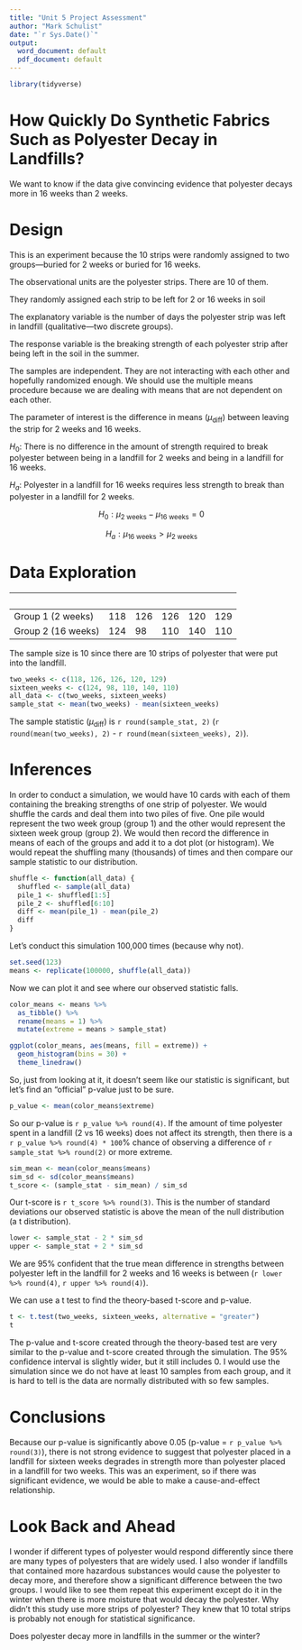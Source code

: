 ```yaml
---
title: "Unit 5 Project Assessment"
author: "Mark Schulist"
date: "`r Sys.Date()`"
output:
  word_document: default
  pdf_document: default
---
```


```r
library(tidyverse)
```


# How Quickly Do Synthetic Fabrics Such as Polyester Decay in Landfills?

We want to know if the data give convincing evidence that polyester decays more in 16 weeks than 2 weeks. 

# Design

This is an experiment because the 10 strips were randomly assigned to two groups---buried for 2 weeks or buried for 16 weeks. 

The observational units are the polyester strips. There are 10 of them. 

They randomly assigned each strip to be left for 2 or 16 weeks in soil

The explanatory variable is the number of days the polyester strip was left in landfill (qualitative---two discrete groups).

The response variable is the breaking strength of each polyester strip after being left in the soil in the summer. 

The samples are independent. They are not interacting with each other and hopefully randomized enough. We should use the multiple means procedure because we are dealing with means that are not dependent on each other. 

The parameter of interest is the difference in means ($\mu_{\text{diff}}$) between leaving the strip for 2 weeks and 16 weeks. 

$H_0$: There is no difference in the amount of strength required to break polyester between being in a landfill for 2 weeks and being in a landfill for 16 weeks. 

$H_a$: Polyester in a landfill for 16 weeks requires less strength to break than polyester in a landfill for 2 weeks. 

$$
H_0: \mu_{2\text{ weeks}} - \mu_{16\text{ weeks}} = 0
$$

$$
H_a: \mu_{16\text{ weeks}} > \mu_{2\text{ weeks}}
$$

# Data Exploration

| &nbsp;             | &nbsp; | &nbsp; | &nbsp; | &nbsp; |  &nbsp; |
|--------------------|-----|-----|-----|-----|-----|
|  Group 1 (2 weeks) | 118 | 126 | 126 | 120 | 129 |
| Group 2 (16 weeks) | 124 |  98 | 110 | 140 | 110 |

The sample size is 10 since there are 10 strips of polyester that were put into the landfill. 


```r
two_weeks <- c(118, 126, 126, 120, 129)
sixteen_weeks <- c(124, 98, 110, 140, 110)
all_data <- c(two_weeks, sixteen_weeks)
sample_stat <- mean(two_weeks) - mean(sixteen_weeks)
```

The sample statistic ($\mu_{\text{diff}}$) is `r round(sample_stat, 2)` (`r round(mean(two_weeks), 2)` - `r round(mean(sixteen_weeks), 2)`). 

# Inferences

In order to conduct a simulation, we would have 10 cards with each of them containing the breaking strengths of one strip of polyester. We would shuffle the cards and deal them into two piles of five. One pile would represent the two week group (group 1) and the other would represent the sixteen week group (group 2). We would then record the difference in means of each of the groups and add it to a dot plot (or histogram). We would repeat the shuffling many (thousands) of times and then compare our sample statistic to our distribution. 

```r
shuffle <- function(all_data) {
  shuffled <- sample(all_data)
  pile_1 <- shuffled[1:5]
  pile_2 <- shuffled[6:10]
  diff <- mean(pile_1) - mean(pile_2)
  diff
}
```

Let's conduct this simulation 100,000 times (because why not). 

```r
set.seed(123)
means <- replicate(100000, shuffle(all_data))
```

Now we can plot it and see where our observed statistic falls.

```r
color_means <- means %>% 
  as_tibble() %>% 
  rename(means = 1) %>% 
  mutate(extreme = means > sample_stat)

ggplot(color_means, aes(means, fill = extreme)) +
  geom_histogram(bins = 30) +
  theme_linedraw()
```

So, just from looking at it, it doesn't seem like our statistic is significant, but let's find an "official" p-value just to be sure. 

```r
p_value <- mean(color_means$extreme)
```

So our p-value is `r p_value %>% round(4)`. If the amount of time polyester spent in a landfill (2 vs 16 weeks) does not affect its strength, then there is a `r p_value %>% round(4) * 100`% chance of observing a difference of `r sample_stat %>% round(2)` or more extreme. 

```r
sim_mean <- mean(color_means$means)
sim_sd <- sd(color_means$means)
t_score <- (sample_stat - sim_mean) / sim_sd
```

Our t-score is `r t_score %>% round(3)`. This is the number of standard deviations our observed statistic is above the mean of the null distribution (a t distribution). 

```r
lower <- sample_stat - 2 * sim_sd
upper <- sample_stat + 2 * sim_sd
```

We are 95% confident that the true mean difference in strengths between polyester left in the landfill for 2 weeks and 16 weeks is between (`r lower %>% round(4)`, `r upper %>% round(4)`). 

We can use a t test to find the theory-based t-score and p-value. 

```r
t <- t.test(two_weeks, sixteen_weeks, alternative = "greater")
t
```

The p-value and t-score created through the theory-based test are very similar to the p-value and t-score created through the simulation. The 95% confidence interval is slightly wider, but it still includes 0. I would use the simulation since we do not have at least 10 samples from each group, and it is hard to tell is the data are normally distributed with so few samples. 

# Conclusions

Because our p-value is significantly above 0.05 (p-value = `r p_value %>% round(3)`), there is not strong evidence to suggest that polyester placed in a landfill for sixteen weeks degrades in strength more than polyester placed in a landfill for two weeks. This was an experiment, so if there was significant evidence, we would be able to make a cause-and-effect relationship. 

# Look Back and Ahead

I wonder if different types of polyester would respond differently since there are many types of polyesters that are widely used. I also wonder if landfills that contained more hazardous substances would cause the polyester to decay more, and therefore show a significant difference between the two groups. I would like to see them repeat this experiment except do it in the winter when there is more moisture that would decay the polyester. Why didn't this study use more strips of polyester? They knew that 10 total strips is probably not enough for statistical significance. 

Does polyester decay more in landfills in the summer or the winter?
